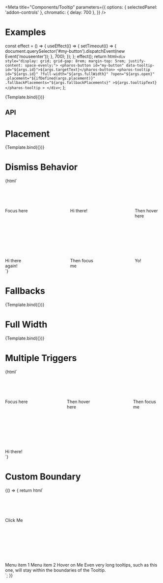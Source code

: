 


<Intro />

<Meta
  title="Components/Tooltip"
  parameters={{
    options: { selectedPanel: 'addon-controls' },
    chromatic: { delay: 700 },
  }}
/>

# Examples

  const effect = () => {
    useEffect(() => {
      setTimeout(() => {
        document.querySelector('#my-button').dispatchEvent(new Event('mouseenter'));
      }, 700);
    });
  };
  effect();
  return html`
    <div style="display: grid; grid-gap: 8rem; margin-top: 5rem; justify-content: space-evenly;">
      <pharos-button id="my-button" data-tooltip-id="${args.id}">${args.targetText}</pharos-button>
      <pharos-tooltip
        id="${args.id}"
        ?full-width="${args.fullWidth}"
        ?open="${args.open}"
        .placement="${ifDefined(args.placement)}"
        .fallbackPlacements="${args.fallbackPlacements}"
        >${args.tooltipText}</pharos-tooltip
      >
    </div>
  `;
};

<Canvas withToolbar>
  <Story
    name="Base"
    args={{
      fullWidth: false,
      open: false,
      targetText: 'Focus here',
      tooltipText: 'Hi there again!',
      id: 'my-tooltip',
    }}
  >
    {Template.bind({})}
  </Story>
</Canvas>

## API

<ArgsTable of="pharos-tooltip" />

# Placement

<Canvas withToolbar>
  <Story
    name="Placement"
    args={{
      targetText: 'Placement',
      tooltipText: 'Hi there again!',
      id: 'my-placement-tooltip',
    }}
    argTypes={{
      open: { table: { disable: true }, defaultValue: false },
      placement: {
        options: [
          'top',
          'top-start',
          'top-end',
          'bottom',
          'bottom-start',
          'bottom-end',
          'right',
          'right-start',
          'right-end',
          'left',
          'left-start',
          'left-end',
          'auto',
        ],
        control: {
          type: 'inline-radio',
        },
      },
    }}
  >
    {Template.bind({})}
  </Story>
</Canvas>

# Dismiss Behavior

<Canvas withToolbar>
  <Story name="Dismiss Behavior">
    {html`
      <div
        style="display: grid; grid-template-columns: repeat(3, auto); grid-gap: 8rem; margin-top: 5rem; justify-content: space-evenly;"
      >
        <pharos-button data-tooltip-id="my-hi-tooltip">Focus here</pharos-button>
        <pharos-tooltip id="my-hi-tooltip">Hi there!</pharos-tooltip>
        <pharos-button data-tooltip-id="my-again-tooltip">Then hover here</pharos-button>
        <pharos-tooltip id="my-again-tooltip">Hi there again!</pharos-tooltip>
        <pharos-button data-tooltip-id="my-yo-tooltip">Then focus me</pharos-button>
        <pharos-tooltip id="my-yo-tooltip">Yo!</pharos-tooltip>
      </div>
    `}
  </Story>
</Canvas>

# Fallbacks

<Canvas withToolbar>
  <Story
    name="Fallbacks"
    argTypes={{
      id: { table: { disable: true }, defaultValue: 'my-fallback-tooltip' },
      targetText: {
        table: { disable: true },
        defaultValue: 'Fallback Placement',
      },
      tooltipText: {
        table: { disable: true },
        defaultValue: 'Hi there again!',
      },
      open: { table: { disable: true }, defaultValue: false },
      placement: {
        options: [
          'top',
          'top-start',
          'top-end',
          'bottom',
          'bottom-start',
          'bottom-end',
          'right',
          'right-start',
          'right-end',
          'left',
          'left-start',
          'left-end',
          'auto',
        ],
        control: {
          type: 'inline-radio',
        },
      },
      fallbackPlacements: {
        control: { type: 'array' },
        defaultValue: ['auto'],
      },
    }}
  >
    {Template.bind({})}
  </Story>
</Canvas>

# Full Width

<Canvas withToolbar>
  <Story
    name="Full Width"
    args={{
      targetText:
        'Hover here to see a tooltip that is as wide as me. If you resize the window while its open, its width will continue to match mine!',
      tooltipText: `When using the fullWidth attribute, the display of the tooltip will always be the size of the button that triggers the tooltip, regardless of the length of the text.`,
      id: 'my-full-tooltip',
    }}
    argTypes={{
      fullWidth: { table: { disable: true }, defaultValue: true },
      open: { table: { disable: true }, defaultValue: false },
      placement: { table: { disable: true }, defaultValue: 'auto' },
    }}
  >
    {Template.bind({})}
  </Story>
</Canvas>

# Multiple Triggers

<Canvas withToolbar>
  <Story name="Multiple Triggers">
    {html`
      <div
        style="display: grid; grid-template-columns: repeat(3, auto); grid-gap: 8rem; margin-top: 5rem; justify-content: space-evenly;"
      >
        <pharos-button data-tooltip-id="my-multi-tooltip">Focus here</pharos-button>
        <pharos-button data-tooltip-id="my-multi-tooltip">Then hover here</pharos-button>
        <pharos-button data-tooltip-id="my-multi-tooltip">Then focus me</pharos-button>
        <pharos-tooltip id="my-multi-tooltip" full-width>Hi there!</pharos-tooltip>
      </div>
    `}
  </Story>
</Canvas>

# Custom Boundary

<Canvas withToolbar>
  <Story name="Custom Boundary">
    {() => {
      return html`
        <div
          style="display: grid; grid-gap: 8rem; margin-top: 5rem; justify-content: space-evenly;"
        >
          <pharos-button id="my-button" data-dropdown-menu-id="my-menu" icon-right="chevron-down"
            >Click Me</pharos-button
          >
          <pharos-dropdown-menu id="my-menu">
            <pharos-dropdown-menu-item>Menu item 1</pharos-dropdown-menu-item>
            <pharos-dropdown-menu-item>Menu item 2</pharos-dropdown-menu-item>
            <pharos-dropdown-menu-item data-tooltip-id="my-tooltip"
              >Hover on Me</pharos-dropdown-menu-item
            >
            <pharos-tooltip id="my-tooltip" boundary="my-menu"
              >Even very long tooltips, such as this one, will stay within the boundaries of the
              Tooltip.</pharos-tooltip
            >
          </pharos-dropdown-menu>
        </div>
      `;
    }}
  </Story>
</Canvas>
